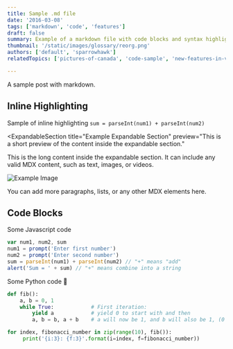 ```yaml
---
title: Sample .md file
date: '2016-03-08'
tags: ['markdown', 'code', 'features']
draft: false
summary: Example of a markdown file with code blocks and syntax highlighting
thumbnail: '/static/images/glossary/reorg.png'
authors: ['default', 'sparrowhawk']
relatedTopics: ['pictures-of-canada', 'code-sample', 'new-features-in-v1']

---
```


A sample post with markdown.

## Inline Highlighting

Sample of inline highlighting `sum = parseInt(num1) + parseInt(num2)`

<ExpandableSection
  title="Example Expandable Section"
  preview="This is a short preview of the content inside the expandable section."
>
  <p>
    This is the long content inside the expandable section. It can include any
    valid MDX content, such as text, images, or videos.
  </p>
  <img src="https://docs.docker.com/get-started/images/docker-architecture.webp" alt="Example Image" />
  <p>
    You can add more paragraphs, lists, or any other MDX elements here.
  </p>
</ExpandableSection>

## Code Blocks

Some Javascript code

```javascript
var num1, num2, sum
num1 = prompt('Enter first number')
num2 = prompt('Enter second number')
sum = parseInt(num1) + parseInt(num2) // "+" means "add"
alert('Sum = ' + sum) // "+" means combine into a string
```

Some Python code 🐍

```python
def fib():
    a, b = 0, 1
    while True:            # First iteration:
        yield a            # yield 0 to start with and then
        a, b = b, a + b    # a will now be 1, and b will also be 1, (0 + 1)

for index, fibonacci_number in zip(range(10), fib()):
     print('{i:3}: {f:3}'.format(i=index, f=fibonacci_number))
```
